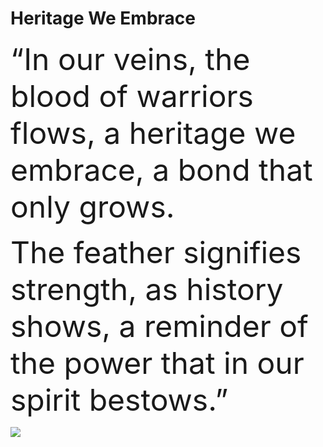 # Heritage We Embrace {.unnumbered}

["In our veins, the blood of warriors flows, a heritage we embrace, a bond that only grows.]{style="font-size:48px;"}

[The feather signifies strength, as history shows, a reminder of the power that in our spirit bestows."]{style="font-size:48px;"}

![](imgs/Picture4.png)
